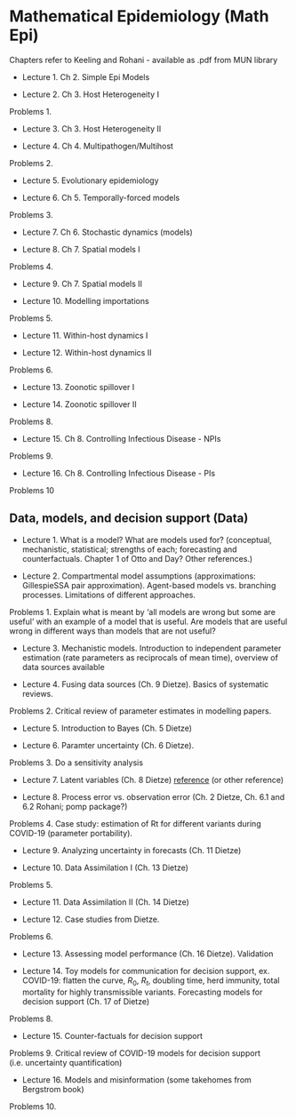 # Mathematical Epidemiology (Math Epi)
Chapters refer to Keeling and Rohani - available as .pdf from MUN library

- Lecture 1. Ch 2. Simple Epi Models

- Lecture 2. Ch 3. Host Heterogeneity I

Problems 1.

- Lecture 3. Ch 3. Host Heterogeneity II 

- Lecture 4. Ch 4. Multipathogen/Multihost 

Problems 2.

- Lecture 5. Evolutionary epidemiology

- Lecture 6. Ch 5. Temporally-forced models 

Problems 3. 

- Lecture 7. Ch 6. Stochastic dynamics (models) 

- Lecture 8. Ch 7. Spatial models I

Problems 4.

- Lecture 9. Ch 7. Spatial models II 

- Lecture 10. Modelling importations

Problems 5.

- Lecture 11. Within-host dynamics I

- Lecture 12.  Within-host dynamics II

Problems 6.

- Lecture 13. Zoonotic spillover I

- Lecture 14. Zoonotic spillover II 

Problems 8.

- Lecture 15. Ch 8. Controlling Infectious Disease - NPIs

Problems 9.

- Lecture 16. Ch 8. Controlling Infectious Disease - PIs

Problems 10

## Data, models, and decision support (Data)

- Lecture 1.  What is a model? What are models used for? (conceptual, mechanistic, statistical; strengths of each; forecasting and counterfactuals. Chapter 1 of Otto and Day? Other references.)

- Lecture 2. Compartmental model assumptions (approximations: GillespieSSA pair approximation). Agent-based models vs. branching processes. Limitations of different approaches.

Problems 1. Explain what is meant by 'all models are wrong but some are useful' with an example of a model that is useful. Are models that are useful wrong in different ways than models that are not useful?

- Lecture 3. Mechanistic models. Introduction to independent parameter estimation (rate parameters as reciprocals of mean time), overview of data sources available

- Lecture 4. Fusing data sources (Ch. 9 Dietze). Basics of systematic reviews.

Problems 2. Critical review of parameter estimates in modelling papers.

- Lecture 5. Introduction to Bayes (Ch. 5 Dietze)

- Lecture 6. Paramter uncertainty (Ch. 6 Dietze).

Problems 3. Do a sensitivity analysis

- Lecture 7. Latent variables (Ch. 8 Dietze) [reference](https://esajournals.onlinelibrary.wiley.com/doi/epdf/10.1002/fee.2530) (or other reference)

- Lecture 8. Process error vs. observation error (Ch. 2 Dietze, Ch. 6.1 and 6.2 Rohani; pomp package?)

Problems 4. Case study: estimation of Rt for different variants during COVID-19 (parameter portability).

- Lecture 9. Analyzing uncertainty in forecasts (Ch. 11 Dietze)

- Lecture 10. Data Assimilation I (Ch. 13 Dietze)

Problems 5. 

- Lecture 11.  Data Assimilation II (Ch. 14 Dietze)

- Lecture 12. Case studies from Dietze.

Problems 6.

- Lecture 13. Assessing model performance (Ch. 16 Dietze). Validation

- Lecture 14. Toy models for communication for decision support, ex. COVID-19: flatten the curve, $R_0$, $R_t$, doubling time, herd immunity, total mortality for highly transmissible variants. Forecasting models for decision support (Ch. 17 of Dietze)

Problems 8.

- Lecture 15. Counter-factuals for decision support

Problems 9. Critical review of COVID-19 models for decision support (i.e. uncertainty quantification)

- Lecture 16. Models and misinformation (some takehomes from Bergstrom book)

Problems 10.
